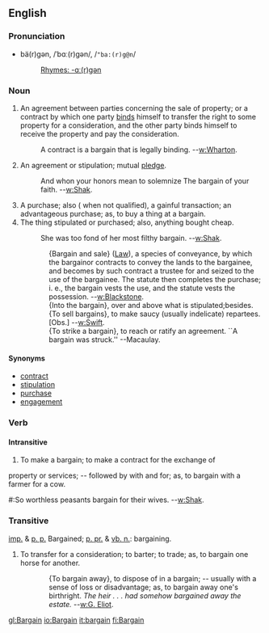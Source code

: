 ==English==
===Pronunciation===
*bä(r)gən, /ˈbɑː(r)ɡən/, /<tt>"ba:(r)g@n</tt>/
*:[[Rhymes:English:-ɑː(r)ɡən|Rhymes: -ɑː(r)ɡən]]

===Noun===
# An agreement between parties concerning the sale of property; or a contract by which one party [[bind]]s himself to transfer the right to some property for a consideration, and the other party binds himself to receive the property and pay the consideration.
#: A contract is a bargain that is legally binding.     --[[w:Wharton]].
# An agreement or stipulation; mutual [[pledge]].
#: And whon your honors mean to solemnize The bargain of your faith. --[[w:Shak]].
# A purchase; also ( when not qualified), a gainful transaction; an advantageous purchase; as, to buy a thing at a bargain.
# The thing stipulated or purchased; also, anything bought cheap.
#: She was too fond of her most filthy bargain. --[[w:Shak]].
::{Bargain and sale} ([[Law]]), a species of conveyance, by which   the bargainor contracts to convey the lands to the bargainee, and becomes by such contract a trustee for and seized to the use of the bargainee. The statute then completes the purchase; i. e., the bargain vests the use, and the statute vests the possession. --[[w:Blackstone]].
::{Into the bargain}, over and above what is stipulated;besides.
::{To sell bargains}, to make saucy (usually indelicate) repartees. [Obs.] --[[w:Swift]].
::{To strike a bargain}, to reach or ratify an agreement. ``A  bargain was struck.'' --Macaulay.

====Synonyms====
*[[contract]]
*[[stipulation]]
*[[purchase]]
*[[engagement]]

===Verb===
====Intransitive====

#To make a bargain; to make a contract for the exchange of
property or services; -- followed by with and for; as, to
bargain with a farmer for a cow.
#:So worthless peasants bargain for their wives. --[[w:Shak]].

=== Transitive===
[[imp.]] & [[p. p.]] Bargained; [[p. pr.]] & [[vb. n.]]: bargaining.

#To transfer for a consideration; to barter; to trade; as, to bargain one horse for another.

::{To bargain away}, to dispose of in a bargain; -- usually with a sense of loss or disadvantage; as, to bargain away one's birthright. ''The heir . . . had somehow bargained away the estate.'' --[[w:G. Eliot]].

[[gl:Bargain]]
[[io:Bargain]]
[[it:bargain]]
[[fi:Bargain]]